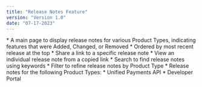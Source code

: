 ```yaml
---
title: "Release Notes Feature"
version: "Version 1.0"
date: "07-17-2023"
---
```


<ReleaseNoteSection title="Release Notes Page">
    <ReleaseNoteDetail type="added">
        * A main page to display release notes for various Product Types, indicating features that were Added, Changed, or Removed
        * Ordered by most recent release at the top
        * Share a link to a specific release note
        * View an individual release note from a copied link
        * Search to find release notes using keywords
        * Filter to refine release notes by Product Type
    </ReleaseNoteDetail>
</ReleaseNoteSection>
<ReleaseNoteSection title="Product Types">
    <ReleaseNoteDetail type="added">
        * Release notes for the following Product Types:
            * Unified Payments API
            * Developer Portal
    </ReleaseNoteDetail>
</ReleaseNoteSection>
